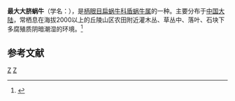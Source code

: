 {{Speciesbox
| genus = Aegista
| species = megachila
| authority = Moellendroff, 1899
}}
'''最大大脐蜗牛'''（学名：''{{lang|la|Aegista megachila}}''），是[[柄眼目|柄眼目]][[扁蜗牛科|扁蜗牛科]][[盾蜗牛属|盾蜗牛属]]的一种。主要分布于[[中国大陆|中国大陆]]，常栖息在海拔2000以上的丘陵山区农田附近灌木丛、草丛中、落叶、石块下多腐殖质阴暗潮湿的环境。<ref>{{cite web|url=http://shell.sinica.edu.tw/chinese/shellbase_detail.php?science_no=5488|title=国际贝库：最大大脐蜗牛|publisher=台湾贝类资料库|accessdate=2009-08-11|archive-date=2016-03-04|archive-url=https://web.archive.org/web/20160304103431/http://shell.sinica.edu.tw/chinese/shellbase_detail.php?science_no=5488|dead-url=no}}</ref>

== 参考文献 ==
{{reflist}}
{{taxonbar}}

[[Category:1899年描述的动物|Z]]
[[Category:盾蜗牛属|Z]]